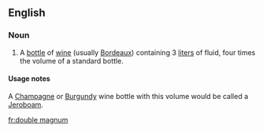 ==English==
===Noun===
{{en-noun|sg=[[double]] [[magnum]]}}
# A [[bottle]] of [[wine]] (usually [[Bordeaux]]) containing 3 [[liter]]s of fluid, four times the volume of a standard bottle.

====Usage notes====
A [[Champagne]] or [[Burgundy]] wine bottle with this volume would be called a [[Jeroboam]].

[[fr:double magnum]]